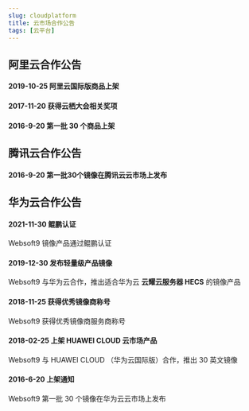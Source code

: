 ```yaml
---
slug: cloudplatform
title: 云市场合作公告
tags: [云平台]
---
```


## 阿里云合作公告

#### 2019-10-25 阿里云国际版商品上架

#### 2017-11-20 获得云栖大会相关奖项

#### 2016-9-20 第一批 30 个商品上架


## 腾讯云合作公告

#### 2016-9-20  第一批30个镜像在腾讯云云市场上发布

## 华为云合作公告

#### 2021-11-30 鲲鹏认证

Websoft9 镜像产品通过鲲鹏认证

#### 2019-12-30 发布轻量级产品镜像

Websoft9 与华为云合作，推出适合华为云 **云耀云服务器 HECS** 的镜像产品

#### 2018-11-25 获得优秀镜像商称号

Websoft9 获得优秀镜像商服务商称号

#### 2018-02-25 上架 HUAWEI CLOUD 云市场产品

Websoft9 与 HUAWEI CLOUD （华为云国际版）合作，推出 30 英文镜像

#### 2016-6-20 上架通知

Websoft9 第一批 30 个镜像在华为云云市场上发布
